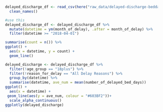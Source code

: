 ```r
delayed_discharge_df <- read_csv(here("raw_data/delayed-discharge-beddays-health-board.csv")) %>%
  clean_names()

```

```r
#use this
delayed_discharge_df <- delayed_discharge_df %>% 
  mutate(datetime = ym(month_of_delay), .after = month_of_delay) %>% 
  filter(datetime >= "2018-04-01")
```


```r
summarise(count = n()) %>% 
ggplot() + 
  aes(x = datetime, y = count) +
  geom_line()
```



```r
delayed_discharge <- delayed_discharge_df %>% 
  filter(!age_group == "18plus") %>% 
  filter(!reason_for_delay == "All Delay Reasons") %>% 
  group_by(datetime) %>% 
  summarise(datetime, ave_num = mean(number_of_delayed_bed_days)) 
ggplot() + 
  aes(x = datetime) +
 geom_line(aes(y = ave_num, colour = "#603BF2"))+
  scale_alpha_continuous() 
ggplotly(delayed_discharge)
```




